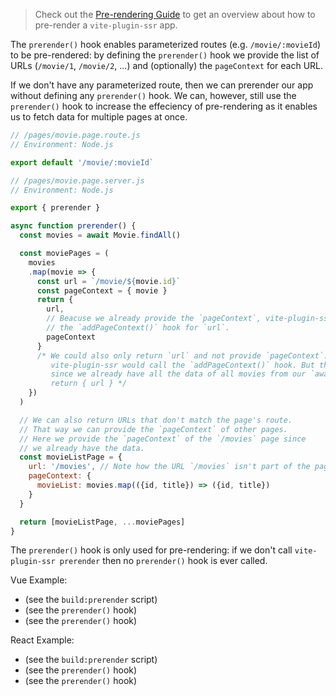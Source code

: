 
> Check out the [Pre-rendering Guide](/pre-rendering) to get an overview about how to pre-render a `vite-plugin-ssr` app.

The `prerender()` hook enables parameterized routes (e.g. `/movie/:movieId`) to be pre-rendered:
by defining the `prerender()` hook we provide the list of URLs (`/movie/1`, `/movie/2`, ...) and (optionally) the `pageContext` for each URL.

If we don't have any parameterized route,
then we can prerender our app without defining any `prerender()` hook.
We can, however, still use the `prerender()` hook
to increase the effeciency of pre-rendering as
it enables us to fetch data for multiple pages at once.

```js
// /pages/movie.page.route.js
// Environment: Node.js

export default '/movie/:movieId`
```
```js
// /pages/movie.page.server.js
// Environment: Node.js

export { prerender }

async function prerender() {
  const movies = await Movie.findAll()

  const moviePages = (
    movies
    .map(movie => {
      const url = `/movie/${movie.id}`
      const pageContext = { movie }
      return {
        url,
        // Beacuse we already provide the `pageContext`, vite-plugin-ssr will *not* call
        // the `addPageContext()` hook for `url`.
        pageContext
      }
      /* We could also only return `url` and not provide `pageContext`. In that case
         vite-plugin-ssr would call the `addPageContext()` hook. But that would be wasteful
         since we already have all the data of all movies from our `await Movie.findAll()` call.
         return { url } */
    })
  )

  // We can also return URLs that don't match the page's route.
  // That way we can provide the `pageContext` of other pages.
  // Here we provide the `pageContext` of the `/movies` page since
  // we already have the data.
  const movieListPage = {
    url: '/movies', // Note how the URL `/movies` isn't part of the page's route `/movie/:movieId`
    pageContext: {
      movieList: movies.map(({id, title}) => ({id, title})
    }
  }

  return [movieListPage, ...moviePages]
}
```

The `prerender()` hook is only used for pre-rendering:
if we don't call
`vite-plugin-ssr prerender`
then no `prerender()` hook is ever called.

Vue Example:
 - <RepoLink path='/examples/vue-full/package.json' /> (see the <code>build:prerender</code> script)
 - <RepoLink path='/examples/vue-full/pages/star-wars/index.page.server.ts' /> (see the <code>prerender()</code> hook)
 - <RepoLink path='/examples/vue-full/pages/hello/index.page.server.ts' /> (see the <code>prerender()</code> hook)

React Example:
 - <RepoLink path='/examples/react-full/package.json' /> (see the <code>build:prerender</code> script)
 - <RepoLink path='/examples/react-full/pages/star-wars/index.page.server.ts' /> (see the <code>prerender()</code> hook)
 - <RepoLink path='/examples/react-full/pages/hello/index.page.server.ts' /> (see the <code>prerender()</code> hook)
